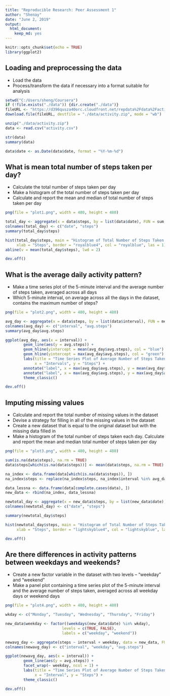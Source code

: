 ```yaml
---
title: "Reproducible Research: Peer Assessment 1"
author: "Shenay"
date: "June 2, 2019"
output: 
  html_document: 
    keep_md: yes
---
```


```r
knitr::opts_chunk$set(echo = TRUE)
library(ggplot2)
```

## Loading and preprocessing the data

* Load the data
* Process/transform the data if necessary into a format suitable for analysis

```r
setwd("C:/Users/sheng/Coursera")
if (!file.exists("./data")) {dir.create("./data")}
fileURL <- "https://d396qusza40orc.cloudfront.net/repdata%2Fdata%2Factivity.zip"
download.file(fileURL, destfile = "./data/activity.zip", mode = "wb")

unzip("./data/activity.zip")
data <- read.csv("activity.csv")

str(data)  
summary(data) 

data$date <- as.Date(data$date, format = "%Y-%m-%d")
```

## What is mean total number of steps taken per day?

* Calculate the total number of steps taken per day
* Make a histogram of the total number of steps taken per day
* Calculate and report the mean and median of total number of steps taken per day

```r
png(file = "plot1.png", width = 480, height = 480)

total_day <- aggregate(x = data$steps, by = list(data$date), FUN = sum, na.rm = TRUE)
colnames(total_day) <- c("date", "steps")
summary(total_day$steps)

hist(total_day$steps, main = "Histogram of Total Number of Steps Taken Per Day",
     xlab = "Steps", border = "royalblue4", col = "royalblue", las = 1)
abline(v = mean(total_day$steps), lwd = 2)

dev.off()
```


## What is the average daily activity pattern?

* Make a time series plot of the 5-minute interval and the average number of steps taken, averaged across all days
* Which 5-minute interval, on average across all the days in the dataset, contains the maximum number of steps?

```r
png(file = "plot2.png", width = 480, height = 480)

avg_day <- aggregate(x = data$steps, by = list(data$interval), FUN = mean, na.rm = TRUE)
colnames(avg_day) <- c("interval", "avg.steps")
summary(avg_day$avg.steps)

ggplot(avg_day, aes(x = interval)) +
        geom_line(aes(y = avg.steps)) +
        geom_hline(yintercept = mean(avg_day$avg.steps), col = "blue") +
        geom_hline(yintercept = max(avg_day$avg.steps), col = "green") +
        labs(title = "Time Series Plot of Average Number of Steps Taken (Per 5-Min Interval)",
             x = "Intervals", y = "Steps") +
        annotate("label", x = max(avg_day$avg.steps), y = mean(avg_day$avg.steps), label = "Mean") +
        annotate("label", x = max(avg_day$avg.steps), y = max(avg_day$avg.steps), label = "Maximum") +
        theme_classic()

dev.off()
```

## Imputing missing values

* Calculate and report the total number of missing values in the dataset
* Devise a strategy for filling in all of the missing values in the dataset
* Create a new dataset that is equal to the original dataset but with the missing data filled in
* Make a histogram of the total number of steps taken each day. Calculate and report the mean and median total number of steps taken per day

```r
png(file = "plot3.png", width = 480, height = 480)

sum(is.na(data$steps), na.rm = TRUE)
data$steps[which(is.na(data$steps))] <- mean(data$steps, na.rm = TRUE)

na_index <- data.frame(data[which(is.na(data$steps)), ])
na_index$steps <- replace(na_index$steps, na_index$interval %in% avg_day$interval, avg_day$avg.steps)

data_lessna <- data.frame(data[complete.cases(data), ])
new_data <- rbind(na_index, data_lessna)

newtotal_day <- aggregate(x = new_data$steps, by = list(new_data$date), FUN = sum, na.rm = TRUE)
colnames(newtotal_day) <- c("date", "steps")

summary(newtotal_day$steps)

hist(newtotal_day$steps, main = "Histogram of Total Number of Steps Taken Per Day",
     xlab = "Steps", border = "lightskyblue4", col = "lightskyblue", las = 1)

dev.off()
```


## Are there differences in activity patterns between weekdays and weekends?

* Create a new factor variable in the dataset with two levels – “weekday” and “weekend” 
* Make a panel plot containing a time series plot of the 5-minute interval and the average number of steps taken, averaged across all weekday days or weekend days

```r
png(file = "plot4.png", width = 480, height = 480)

wkday <- c("Monday", "Tuesday", "Wednesday", "Thursday", "Friday")

new_data$weekday <- factor((weekdays(new_data$date) %in% wkday),
                         levels = c(TRUE, FALSE),
                         labels = c("weekday", "weekend"))

newavg_day <- aggregate(steps ~ interval + weekday, data = new_data, FUN = mean)
colnames(newavg_day) <- c("interval", "weekday", "avg.steps")

ggplot(newavg_day, aes(x = interval)) +
        geom_line(aes(y = avg.steps)) +
        facet_wrap(~ weekday, ncol = 1) +
        labs(title = "Time Series Plot of Average Number of Steps Taken",
             x = "Interval", y = "Steps") +
        theme_classic()

dev.off()
```

